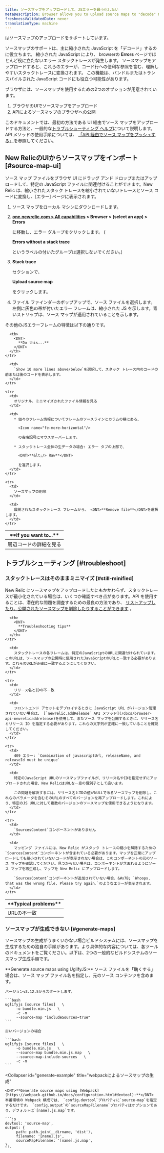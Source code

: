 ```yaml
---
title: ソースマップをアップロードして、JSエラーを最小化しない
metaDescription: Browser allows you to upload source maps to "decode" minified JavaScript; this allows you to understand your error stack traces in the browser UI.
freshnessValidatedDate: never
translationType: machine
---
```




[<InlinePopover type="browser"/>](/docs/browser/new-relic-browser/getting-started/introduction-new-relic-browser)はソースマップのアップロードをサポートしています。

ソースマップのサポートは、主に縮小された JavaScript を「デコード」するのに役立ちます。 縮小された JavaScript により、 browserの <DNT>**Errors**</DNT> ページでほとんど役に立たないエラー スタックトレースが発生します。 ソースマップをアップロードすると、これらのエラーが、コード行への便利な参照を含む、理解しやすいスタックトレースに変換されます。 この機能は、バンドルまたはトランスパイルされた JavaScript コードにも役立つ可能性があります。

ブラウザには、ソースマップを使用するための2つのオプションが用意されています。

1. ブラウザのUIでソースマップをアップロード
2. APIによるソースマップのブラウザへの公開

このドキュメントでは、最初の方法である UI 経由でソース マップをアップロードする方法と、一般的な[トラブルシューティング ヘルプ](#troubleshoot)について説明します。API メソッドの使用手順については、 [「API 経由でソース マップをプッシュする」](/docs/browser/new-relic-browser/browser-pro-features/upload-source-maps-api/)を参照してください。

## New RelicのUIからソースマップをインポート [#source-map-ui]

ソース マップ ファイルをブラウザ UI にドラッグ アンド ドロップまたはアップロードして、特定の JavaScript ファイルに関連付けることができます。New Relic は、縮小されたスタック トレースを縮小されていないトレースとソース コードに変換し、\[エラー] ページに表示されます。

1. ソース マップをローカル マシンにダウンロードします。

2. <DNT>**[one.newrelic.com > All capabilities](https://one.newrelic.com/all-capabilities) > Browser > (select an app) > Errors**</DNT>

   に移動し、エラー グループをクリックします。 (

   <DNT>**Errors without a stack trace**</DNT>

   というラベルの付いたグループは選択しないでください。)

3. <DNT>**Stack trace**</DNT>

   セクションで、

   <DNT>**Upload source map**</DNT>

   をクリックします。

4. ファイル ファインダーのポップアップで、ソース ファイルを選択します。左側に灰色の帯が付いたエラー フレームは、縮小された JS を示します。青いストリップは、ソース マップが適用されていることを示します。

その他のJSエラーフレームの特徴は以下の通りです。

<table>
  <thead>
    <tr>
      <th style={{ width: "200px" }}>
        <DNT>
          **If you want to...**
        </DNT>
      </th>

      <th>
        <DNT>
          **Do this...**
        </DNT>
      </th>
    </tr>
  </thead>

  <tbody>
    <tr>
      <td>
        周辺コードの詳細を見る
      </td>

      <td>
        `Show 10 more lines above/below`を選択して、スタック トレース内のコードの前または後のコードを表示します。
      </td>
    </tr>

    <tr>
      <td>
        オリジナル、ミニマイズされたファイル情報を見る
      </td>

      <td>
        * 個々のフレーム情報についてフレームのソースラインとカラムの横にある、

          <Icon name="fe-more-horizontal"/>

          の省略記号にマウスオーバーします。

        * スタックトレース全体の生データの場合: エラー タブの上部で、

          <DNT>**&lt;/> Raw**</DNT>

          を選択します。
      </td>
    </tr>

    <tr>
      <td>
        ソースマップの削除
      </td>

      <td>
        展開されたスタックトレース フレームから、 <DNT>**Remove file**</DNT>を選択します。
      </td>
    </tr>
  </tbody>
</table>

## トラブルシューティング [#troubleshoot]

### スタックトレースはそのままミニマイズ [#still-minified]

New Relic にソースマップをアップロードしたにもかかわらず、スタックトレースが最小化されている場合は、いくつか確認すべき点があります。API を使用することは、潜在的な問題を調査するための最良の方法であり、 [リストアップしたり、公開されたソースマップを削除したりすることができます](/docs/push-source-maps-api#publish) 。

<table>
  <thead>
    <tr>
      <th style={{ width: "200px" }}>
        <DNT>
          **Typical problems**
        </DNT>
      </th>

      <th>
        <DNT>
          **Troubleshooting tips**
        </DNT>
      </th>
    </tr>
  </thead>

  <tbody>
    <tr>
      <td>
        URLの不一致
      </td>

      <td>
        スタックトレースの各フレームは、特定のJavaScriptのURLに関連付けられています。このURLは、ソースマップの公開時に使用されたJavaScriptのURLと一致する必要があります。これらのURLが正確に一致するようにしてください。
      </td>
    </tr>

    <tr>
      <td>
        リリース名とIDの不一致
      </td>

      <td>
        フロントエンド アセットをデプロイするときに JavaScript URL がバージョン管理されていない場合は、 [`newrelic.addRelease` API メソッド](/docs/browser-api-newrelicaddrelease)を使用して、またソース マップを公開するときに、リリース名とリリース ID を指定する必要があります。これらの文字列が正確に一致していることを確認してください。
      </td>
    </tr>

    <tr>
      <td>
        409 エラー: `Combination of javascriptUrl, releaseName, and releaseId must be unique`
      </td>

      <td>
        特定のJavaScript URLのソースマップファイルが、リリース名やIDを指定せずにアップロードされた場合、New RelicはURLを一意の識別子として扱います。

        この問題を解決するには、リリース名とIDの値がNULLであるソースマップを削除し、これらのパラメータを含むそのURLのすべてのバージョンを再アップロードします。これにより、特定のJS URLに対して複数のバージョンのソースマップを使用できるようになります。
      </td>
    </tr>

    <tr>
      <td>
        `SourcesContent`コンポーネントがありません
      </td>

      <td>
        マッピング ファイルには、New Relic がスタック トレースの縮小を解除するための`SourcesContent`コンポーネントが含まれている必要があります。マップを正常にアップロードしても縮小されていないコードが表示されない場合は、このコンポーネントの元のソース マップを確認してください。見つからない場合は、コンポーネントが含まれるようにソース マップを再生成し、マップを New Relic にアップロードします。

        `SourcesContent`コンポーネントが追加されていない場合、&#x7B; `Whoops, that was the wrong file. Please try again.`のようなエラーが表示されます。
      </td>
    </tr>
  </tbody>
</table>

### ソースマップが生成できない [#generate-maps]

ソースマップの生成がうまくいかない場合ビルドシステムには、ソースマップを生成するための独自の手順があります。より具体的な内容については、各ツールのドキュメントをご覧ください。以下は、2つの一般的なビルドシステムのソースマップ生成手順です。

<CollapserGroup>
  <Collapser
    id="generate-example"
    title="UglifyJSによるソースマップの生成"
  >
    <DNT>**Generate source maps using UglifyJS:**</DNT> ソース ファイルを「醜くする」場合は、ソース マップ ファイル名を指定し、元のソース コンテンツを含めます。

    バージョンv3.12.5からスタートします。

    ```bash
    uglifyjs [source files]   \ 
         -o bundle.min.js   \ 
         -c -m
         --source-map "includeSources=true"
    ```

    古いバージョンの場合

    ```bash
    uglifyjs [source files]   \ 
         -o bundle.min.js   \ 
         --source-map bundle.min.js.map   \ 
         --source-map-include-sources   \ 
         -c -m
    ```
  </Collapser>

  <Collapser
    id="generate-example"
    title="webpackによるソースマップの生成"
  >
    <DNT>**Generate source maps using [Webpack](https://webpack.github.io/docs/configuration.html#devtool):**</DNT> 本番環境の Webpack 構成では、 `config.devtool`プロパティに`source-map`を指定するだけです。 `config.output`の`sourceMapFilename`プロパティはオプションであり、デフォルトは`[name].js.map`です。

    ```js
    devtool: 'source-map', 
    output: { 
         path: path.join(__dirname, 'dist'), 
         filename: '[name].js', 
         sourceMapFilename: '[name].js.map', 
    },
    ```
  </Collapser>
</CollapserGroup>